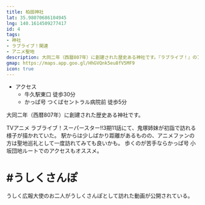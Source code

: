 ```yaml
---
title: 柏田神社
lat: 35.98070686104945
lng: 140.1614509277417
id: 4
tags:
- 神社
- ラブライブ！関連
- アニメ聖地
description: 大同二年（西暦807年）に創建された歴史ある神社です。『ラブライブ！』のアニメで鬼塚姉妹が参拝していました。
gmap: https://maps.app.goo.gl/HhGVQnk5eu8fV5MF9
icon: true
---
```


<LinkedImage
  basename="hamyu044/kashiwada_shrine-2"
/>

- アクセス
  - 牛久駅東口 徒歩30分
  - かっぱ号 つくばセントラル病院前 徒歩5分

大同二年（西暦807年）に創建された歴史ある神社です。

TVアニメ ラブライブ！スーパースター‼3期11話にて、鬼塚姉妹が初詣で訪れる様子が描かれていた。
駅からは少しばかり距離があるものの、アニメファンの方は聖地巡礼として一度訪れてみても良いかも。
歩くのが苦手ならかっぱ号 小坂団地ルートでのアクセスもオススメ。

<LinkedImage
  basename="poketc_meganest/kashiwada_shrine-sign"
/>

# #うしくさんぽ

うしく広報大使のお二人がうしくさんぽとして訪れた動画が公開されている。

<YouTubeEmbed videoId="O2ibQ2CvBd0" />

